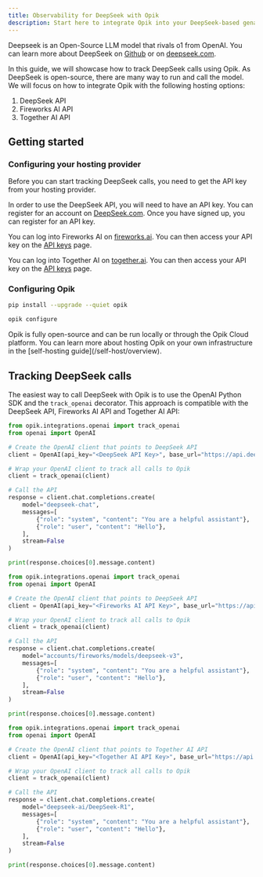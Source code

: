 ```yaml
---
title: Observability for DeepSeek with Opik
description: Start here to integrate Opik into your DeepSeek-based genai application for end-to-end LLM observability, unit testing, and optimization.
---
```


Deepseek is an Open-Source LLM model that rivals o1 from OpenAI. You can learn more about DeepSeek on [Github](https://github.com/deepseek-ai/DeepSeek-R1) or
on [deepseek.com](https://www.deepseek.com/).

In this guide, we will showcase how to track DeepSeek calls using Opik. As DeepSeek is open-source, there are many way to run and call the model. We will focus on how to integrate Opik with the following hosting options:

1. DeepSeek API
2. Fireworks AI API
3. Together AI API

## Getting started

### Configuring your hosting provider

Before you can start tracking DeepSeek calls, you need to get the API key from your hosting provider.

<Tabs>
    <Tab value="DeepSeek API" title="DeepSeek API">

In order to use the DeepSeek API, you will need to have an API key. You can register for an account on [DeepSeek.com](https://chat.deepseek.com/sign_up).
Once you have signed up, you can register for an API key.

</Tab>
<Tab value="Fireworks AI API" title="Fireworks AI API">

You can log into Fireworks AI on [fireworks.ai](https://fireworks.ai/). You can then access your API key on the [API keys](https://fireworks.ai/account/api-keys) page.

</Tab>
<Tab value="Together AI API" title="Together AI API">

You can log into Together AI on [together.ai](https://together.ai/). You can then access your API key on the [API keys](https://api.together.ai/settings/api-keys) page.

</Tab>
</Tabs>

### Configuring Opik

```bash
pip install --upgrade --quiet opik

opik configure
```

<Tip>
  Opik is fully open-source and can be run locally or through the Opik Cloud platform. You can learn more about hosting
  Opik on your own infrastructure in the [self-hosting guide](/self-host/overview).
</Tip>

## Tracking DeepSeek calls

The easiest way to call DeepSeek with Opik is to use the OpenAI Python SDK and the `track_openai` decorator. This approach is compatible with the DeepSeek API, Fireworks AI API and Together AI API:

<Tabs>
    <Tab value="DeepSeek API" title="DeepSeek API">

```python
from opik.integrations.openai import track_openai
from openai import OpenAI

# Create the OpenAI client that points to DeepSeek API
client = OpenAI(api_key="<DeepSeek API Key>", base_url="https://api.deepseek.com")

# Wrap your OpenAI client to track all calls to Opik
client = track_openai(client)

# Call the API
response = client.chat.completions.create(
    model="deepseek-chat",
    messages=[
        {"role": "system", "content": "You are a helpful assistant"},
        {"role": "user", "content": "Hello"},
    ],
    stream=False
)

print(response.choices[0].message.content)
```

</Tab>
<Tab value="Fireworks AI API" title="Fireworks AI API">

```python
from opik.integrations.openai import track_openai
from openai import OpenAI

# Create the OpenAI client that points to DeepSeek API
client = OpenAI(api_key="<Fireworks AI API Key>", base_url="https://api.fireworks.ai/inference/v1")

# Wrap your OpenAI client to track all calls to Opik
client = track_openai(client)

# Call the API
response = client.chat.completions.create(
    model="accounts/fireworks/models/deepseek-v3",
    messages=[
        {"role": "system", "content": "You are a helpful assistant"},
        {"role": "user", "content": "Hello"},
    ],
    stream=False
)

print(response.choices[0].message.content)
```

</Tab>
<Tab value="Together AI API" title="Together AI API">

```python
from opik.integrations.openai import track_openai
from openai import OpenAI

# Create the OpenAI client that points to Together AI API
client = OpenAI(api_key="<Together AI API Key>", base_url="https://api.together.xyz/v1")

# Wrap your OpenAI client to track all calls to Opik
client = track_openai(client)

# Call the API
response = client.chat.completions.create(
    model="deepseek-ai/DeepSeek-R1",
    messages=[
        {"role": "system", "content": "You are a helpful assistant"},
        {"role": "user", "content": "Hello"},
    ],
    stream=False
)

print(response.choices[0].message.content)
```

</Tab>
</Tabs>

